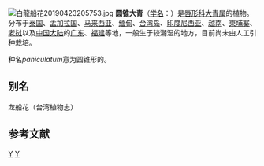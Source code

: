 {{Speciesbox
| image = Clerodendrum paniculatum.jpg
| status = NE
| status_system = IUCN3.1
| taxon = Clerodendrum paniculatum
| authority = [[L.|L.]], 1767
| synonyms_ref={{r|theplantlist}}
| synonyms={{collapsible list|title=异名|bullets=1
 |''Caprifolium paniculatum''<br>{{small|[[Noronha|Noronha]], 1790}}
 |''Cleianthus coccineus''<br>{{small|[[Lour.|Lour.]] ex [[B.A.Gomes|B.A.Gomes]], 1868}}
 |''Clerodendrum diversifolium''<br>{{small|[[Vahl|Vahl]], 1791}}
 |''Clerodendrum pyramidale''<br>{{small|[[Andrews|Andrews]], 1811}}
 |''Volkameria angulata''<br>{{small|Lour., 1790}}
 |''Volkameria diversifolia''<br>{{small|Vahl, 1791}}
 }}
}}
[[File:白龍船花20190423205753.jpg|thumb]]
'''圆锥大青'''（[[学名|学名]]：{{lang|la|''Clerodendrum paniculatum''}}）是[[唇形科|唇形科]][[大青属|大青属]]的植物。分布于[[泰国|泰国]]、[[孟加拉国|孟加拉国]]、[[马来西亚|马来西亚]]、[[缅甸|缅甸]]、[[台湾岛|台湾岛]]、[[印度尼西亚|印度尼西亚]]、[[越南|越南]]、[[柬埔寨|柬埔寨]]、[[老挝|老挝]]以及[[中国大陆|中国大陆]]的[[广东|广东]]、[[福建|福建]]等地，一般生于较潮湿的地方，目前尚未由人工引种栽培。{{r|theplantlist|bioinfo|hkbu}}

种名''paniculatum''意为圆锥形的。

== 别名 ==
龙船花（台湾植物志）

== 参考文献 ==
{{reflist|refs=
<ref name=bioinfo>{{cite web| url =http://www.bioinfo.cn/db05/KmzwSpecies.php?action=view&id=24045| title =圆锥大青| work =《中国高等植物数据库全库》| publisher =中国科学院微生物研究所| author =昆明植物研究所| accessdate =2009-02-25| deadurl =yes| archiveurl =https://web.archive.org/web/20160305053539/http://www.bioinfo.cn/db05/KmzwSpecies.php?action=view&id=24045| archivedate =2016-03-05}}</ref>
<ref name=hkbu>[http://libproject.hkbu.edu.hk/was40/detail?lang=ch&channelid=1288&searchword=herb_id=D01229 龍船花 Longchuanhua] {{Wayback|url=http://libproject.hkbu.edu.hk/was40/detail?lang=ch&channelid=1288&searchword=herb_id=D01229 |date=20180401144750 }} 藥用植物圖像數據庫 (香港浸會大學中醫藥學院) {{zh-hant}}{{en}}</ref>
<ref name=theplantlist>[http://www.theplantlist.org/tpl1.1/record/kew-42921 ''Clerodendrum paniculatum'' L.] {{Wayback|url=http://www.theplantlist.org/tpl1.1/record/kew-42921 |date=20200222232010 }}. In: ''The Plant List'' (2013). Version 1.1. Published on the Internet; http://www.theplantlist.org/ {{Wayback|url=http://www.theplantlist.org/ |date=20190523171514 }} [2018-4-1].</ref>
}}
{{Taxonbar|from=Q6579242}}

[[Category:大青属|Y]]
[[Category:1767年描述的植物|Y]]